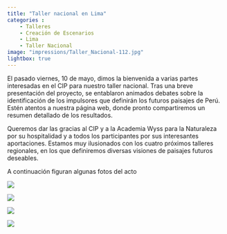 ```yaml
---
title: "Taller nacional en Lima"
categories : 
    - Talleres
    - Creación de Escenarios
    - Lima
    - Taller Nacional
image: "impressions/Taller_Nacional-112.jpg"
lightbox: true
---
```


El pasado viernes, 10 de mayo, dimos la bienvenida a varias partes interesadas en el CIP para nuestro taller nacional. Tras una breve presentación del proyecto, se entablaron animados debates sobre la identificación de los impulsores que definirán los futuros paisajes de Perú. Estén atentos a nuestra página web, donde pronto compartiremos un resumen detallado de los resultados.  

 Queremos dar las gracias al CIP y a la Academia Wyss para la Naturaleza por su hospitalidad y a todos los participantes por sus interesantes aportaciones. Estamos muy ilusionados con los cuatro próximos talleres regionales, en los que definiremos diversas visiones de paisajes futuros deseables. 


A continuación figuran algunas fotos del acto

::: {layout-nrow=2}
![](impressions/Taller_Nacional-87.jpg){group="my-gallery"}

![](impressions/Taller_Nacional-17.jpg){group="my-gallery"}

![](impressions/Taller_Nacional-52.jpg){group="my-gallery"}

![](impressions/Taller_Nacional-112.jpg){group="my-gallery"}
:::




